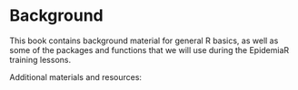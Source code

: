 # Background {.unnumbered}

This book contains background material for general R basics, as well as some of the packages and functions that we will use during the EpidemiaR training lessons. 

Additional materials and resources: